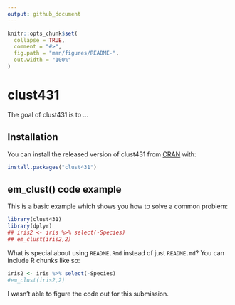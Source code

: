 ```yaml
---
output: github_document
---
```


<!-- README.md is generated from README.Rmd. Please edit that file -->

```r
knitr::opts_chunk$set(
  collapse = TRUE,
  comment = "#>",
  fig.path = "man/figures/README-",
  out.width = "100%"
)
```

# clust431

<!-- badges: start -->
<!-- badges: end -->

The goal of clust431 is to ...

## Installation

You can install the released version of clust431 from [CRAN](https://CRAN.R-project.org) with:

``` r
install.packages("clust431")
```

## em_clust() code example

This is a basic example which shows you how to solve a common problem:

```r
library(clust431)
library(dplyr)
## iris2 <- iris %>% select(-Species)
## em_clust(iris2,2)
```

What is special about using `README.Rmd` instead of just `README.md`? You can include R chunks like so:

```r
iris2 <- iris %>% select(-Species)
#em_clust(iris2,2)
```
I wasn't able to figure the code out for this submission.


